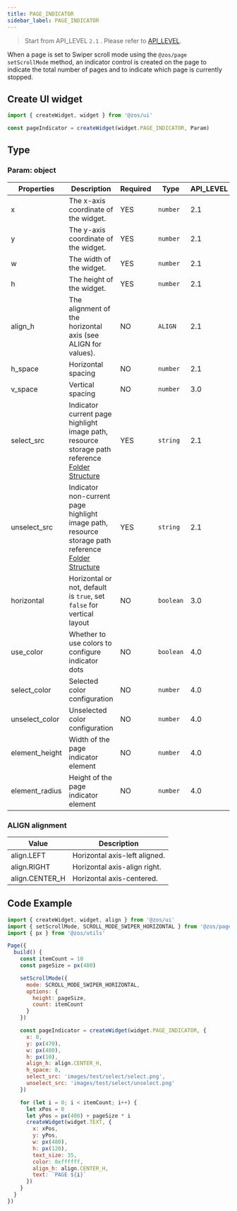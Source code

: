 ```yaml
---
title: PAGE_INDICATOR
sidebar_label: PAGE_INDICATOR
---
```


> Start from API_LEVEL `2.1` . Please refer to [API_LEVEL](../../../../../guides/framework/device/compatibility.md).

When a page is set to Swiper scroll mode using the `@zos/page setScrollMode` method, an indicator control is created on the page to indicate the total number of pages and to indicate which page is currently stopped.

## Create UI widget

```js
import { createWidget, widget } from '@zos/ui'

const pageIndicator = createWidget(widget.PAGE_INDICATOR, Param)
```

## Type

### Param: object

| Properties   | Description                                                                                                                                                  | Required | Type      | API_LEVEL |
| ------------ | ------------------------------------------------------------------------------------------------------------------------------------------------------------ | -------- | --------- | --------- |
| x            | The x-axis coordinate of the widget.                                                                                                                         | YES      | `number`  | 2.1       |
| y            | The y-axis coordinate of the widget.                                                                                                                         | YES      | `number`  | 2.1       |
| w            | The width of the widget.                                                                                                                                     | YES      | `number`  | 2.1       |
| h            | The height of the widget.                                                                                                                                    | YES      | `number`  | 2.1       |
| align_h      | The alignment of the horizontal axis (see ALIGN for values).                                                                                                 | NO       | `ALIGN`   | 2.1       |
| h_space      | Horizontal spacing                                                                                                                                           | NO       | `number`  | 2.1       |
| v_space      | Vertical spacing                                                                                                                                             | NO       | `number`  | 3.0       |
| select_src   | Indicator current page highlight image path, resource storage path reference [Folder Structure](../../../../../guides/architecture/folder-structure.mdx)     | YES      | `string`  | 2.1       |
| unselect_src | Indicator non-current page highlight image path, resource storage path reference [Folder Structure](../../../../../guides/architecture/folder-structure.mdx) | YES      | `string`  | 2.1       |
| horizontal   | Horizontal or not, default is `true`, set `false` for vertical layout                                                                                        | NO       | `boolean` | 3.0       |
| use_color    | Whether to use colors to configure indicator dots                             | NO       | `boolean` | 4.0       |
| select_color | Selected color configuration                                                  | NO       | `number`  | 4.0       |
| unselect_color | Unselected color configuration                                             | NO       | `number`  | 4.0       |
| element_height | Width of the page indicator element                                         | NO       | `number`  | 4.0       |
| element_radius | Height of the page indicator element                                        | NO       | `number`  | 4.0       |

### ALIGN alignment

| Value          | Description                   |
| -------------- | ----------------------------- |
| align.LEFT     | Horizontal axis-left aligned. |
| align.RIGHT    | Horizontal axis-align right.  |
| align.CENTER_H | Horizontal axis-centered.     |

## Code Example

```js
import { createWidget, widget, align } from '@zos/ui'
import { setScrollMode, SCROLL_MODE_SWIPER_HORIZONTAL } from '@zos/page'
import { px } from '@zos/utils'

Page({
  build() {
    const itemCount = 10
    const pageSize = px(480)

    setScrollMode({
      mode: SCROLL_MODE_SWIPER_HORIZONTAL,
      options: {
        height: pageSize,
        count: itemCount
      }
    })

    const pageIndicator = createWidget(widget.PAGE_INDICATOR, {
      x: 0,
      y: px(470),
      w: px(480),
      h: px(10),
      align_h: align.CENTER_H,
      h_space: 8,
      select_src: 'images/test/select/select.png',
      unselect_src: 'images/test/select/unselect.png'
    })

    for (let i = 0; i < itemCount; i++) {
      let xPos = 0
      let yPos = px(400) + pageSize * i
      createWidget(widget.TEXT, {
        x: xPos,
        y: yPos,
        w: px(480),
        h: px(120),
        text_size: 35,
        color: 0xffffff,
        align_h: align.CENTER_H,
        text: `PAGE ${i}`
      })
    }
  }
})
```
